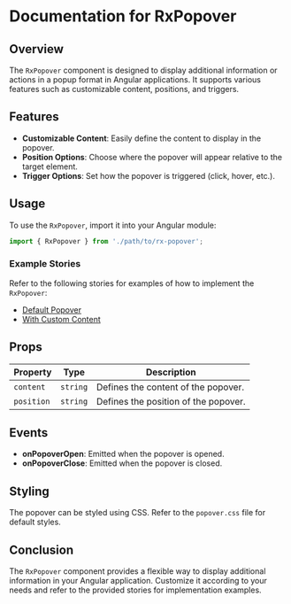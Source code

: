 
<Meta title='Overlay/RxPopover' />

# Documentation for RxPopover

## Overview
The `RxPopover` component is designed to display additional information or actions in a popup format in Angular applications. It supports various features such as customizable content, positions, and triggers.

## Features
- **Customizable Content**: Easily define the content to display in the popover.
- **Position Options**: Choose where the popover will appear relative to the target element.
- **Trigger Options**: Set how the popover is triggered (click, hover, etc.).

## Usage
To use the `RxPopover`, import it into your Angular module:

```typescript
import { RxPopover } from './path/to/rx-popover';
```

### Example Stories
Refer to the following stories for examples of how to implement the `RxPopover`:
- [Default Popover](./popover.stories.ts#default-popover)
- [With Custom Content](./popover.stories.ts#with-custom-content)

## Props
| Property         | Type             | Description                               |
|------------------|------------------|-------------------------------------------|
| `content`        | `string`         | Defines the content of the popover.      |
| `position`       | `string`         | Defines the position of the popover.     |

## Events
- **onPopoverOpen**: Emitted when the popover is opened.
- **onPopoverClose**: Emitted when the popover is closed.

## Styling
The popover can be styled using CSS. Refer to the `popover.css` file for default styles.

## Conclusion
The `RxPopover` component provides a flexible way to display additional information in your Angular application. Customize it according to your needs and refer to the provided stories for implementation examples.
